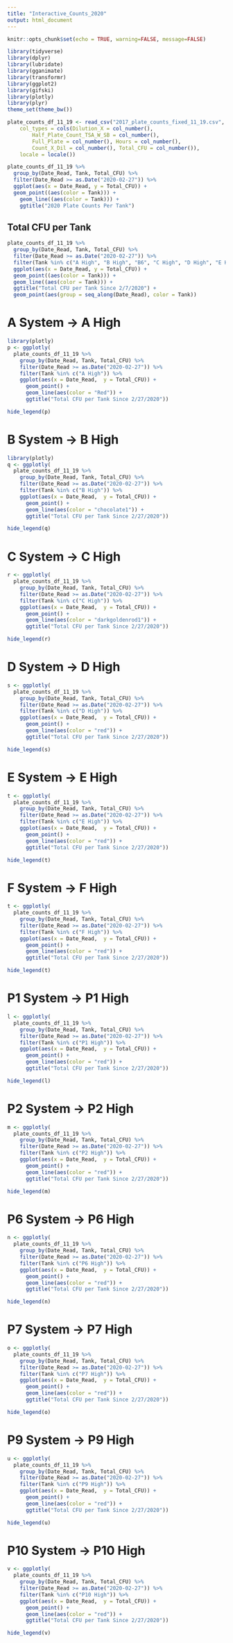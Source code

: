 ```yaml
---
title: "Interactive_Counts_2020"
output: html_document
---
```


```r
knitr::opts_chunk$set(echo = TRUE, warning=FALSE, message=FALSE)
```

```r
library(tidyverse)
library(dplyr)
library(lubridate)
library(gganimate)
library(transformr)
library(ggplot2)
library(gifski)
library(plotly)
library(plyr)
theme_set(theme_bw())
```


```r
plate_counts_df_11_19 <- read_csv("2017_plate_counts_fixed_11_19.csv",
    col_types = cols(Dilution_X = col_number(), 
        Half_Plate_Count_TSA_W_SB = col_number(), 
        Full_Plate = col_number(), Hours = col_number(), 
        Count_X_Dil = col_number(), Total_CFU = col_number()),
    locale = locale())

plate_counts_df_11_19 %>% 
  group_by(Date_Read, Tank, Total_CFU) %>% 
  filter(Date_Read >= as.Date("2020-02-27")) %>% 
  ggplot(aes(x = Date_Read, y = Total_CFU)) +
  geom_point((aes(color = Tank))) +
    geom_line((aes(color = Tank))) +
    ggtitle("2020 Plate Counts Per Tank")
```

## Total CFU per Tank
```r
plate_counts_df_11_19 %>% 
  group_by(Date_Read, Tank, Total_CFU) %>% 
  filter(Date_Read >= as.Date("2020-02-27")) %>% 
  filter(Tank %in% c("A High", "B High", "B6", "C High", "D High", "E High", "HT", "P1 High", "P2 High", "P6 High", "P7 High", "P9 High", "P9", "P10", "P10 High")) %>% 
  ggplot(aes(x = Date_Read, y = Total_CFU)) +
  geom_point((aes(color = Tank))) +
  geom_line((aes(color = Tank))) +
  ggtitle("Total CFU per Tank Since 2/7/2020") +
  geom_point(aes(group = seq_along(Date_Read), color = Tank))
```

# A System -> A High
```r
library(plotly)
p <- ggplotly(
  plate_counts_df_11_19 %>% 
    group_by(Date_Read, Tank, Total_CFU) %>% 
    filter(Date_Read >= as.Date("2020-02-27")) %>%
    filter(Tank %in% c("A High")) %>%
    ggplot(aes(x = Date_Read,  y = Total_CFU)) + 
      geom_point() +
      geom_line(aes(color = "Red")) +
      ggtitle("Total CFU per Tank Since 2/27/2020"))

hide_legend(p)
```

# B System -> B High
```r
library(plotly)
q <- ggplotly(
  plate_counts_df_11_19 %>% 
    group_by(Date_Read, Tank, Total_CFU) %>% 
    filter(Date_Read >= as.Date("2020-02-27")) %>%
    filter(Tank %in% c("B High")) %>%
    ggplot(aes(x = Date_Read,  y = Total_CFU)) + 
      geom_point() +
      geom_line(aes(color = "chocolate1")) +
      ggtitle("Total CFU per Tank Since 2/27/2020"))

hide_legend(q)
```

# C System -> C High
```r
r <- ggplotly(
  plate_counts_df_11_19 %>% 
    group_by(Date_Read, Tank, Total_CFU) %>% 
    filter(Date_Read >= as.Date("2020-02-27")) %>%
    filter(Tank %in% c("C High")) %>%
    ggplot(aes(x = Date_Read,  y = Total_CFU)) + 
      geom_point() +
      geom_line(aes(color = "darkgoldenrod1")) +
      ggtitle("Total CFU per Tank Since 2/27/2020"))

hide_legend(r)
```

# D System -> D High
```r
s <- ggplotly(
  plate_counts_df_11_19 %>% 
    group_by(Date_Read, Tank, Total_CFU) %>% 
    filter(Date_Read >= as.Date("2020-02-27")) %>%
    filter(Tank %in% c("D High")) %>%
    ggplot(aes(x = Date_Read,  y = Total_CFU)) + 
      geom_point() +
      geom_line(aes(color = "red")) +
      ggtitle("Total CFU per Tank Since 2/27/2020"))

hide_legend(s)
```

# E System -> E High
```r
t <- ggplotly(
  plate_counts_df_11_19 %>% 
    group_by(Date_Read, Tank, Total_CFU) %>% 
    filter(Date_Read >= as.Date("2020-02-27")) %>%
    filter(Tank %in% c("E High")) %>%
    ggplot(aes(x = Date_Read,  y = Total_CFU)) + 
      geom_point() +
      geom_line(aes(color = "red")) +
      ggtitle("Total CFU per Tank Since 2/27/2020"))

hide_legend(t)
```

# F System -> F High
```r
t <- ggplotly(
  plate_counts_df_11_19 %>% 
    group_by(Date_Read, Tank, Total_CFU) %>% 
    filter(Date_Read >= as.Date("2020-02-27")) %>%
    filter(Tank %in% c("F High")) %>%
    ggplot(aes(x = Date_Read,  y = Total_CFU)) + 
      geom_point() +
      geom_line(aes(color = "red")) +
      ggtitle("Total CFU per Tank Since 2/27/2020"))

hide_legend(t)
```


# P1 System -> P1 High
```r
l <- ggplotly(
  plate_counts_df_11_19 %>% 
    group_by(Date_Read, Tank, Total_CFU) %>% 
    filter(Date_Read >= as.Date("2020-02-27")) %>%
    filter(Tank %in% c("P1 High")) %>%
    ggplot(aes(x = Date_Read,  y = Total_CFU)) + 
      geom_point() +
      geom_line(aes(color = "red")) +
      ggtitle("Total CFU per Tank Since 2/27/2020"))

hide_legend(l)
```

# P2 System -> P2 High
```r
m <- ggplotly(
  plate_counts_df_11_19 %>% 
    group_by(Date_Read, Tank, Total_CFU) %>% 
    filter(Date_Read >= as.Date("2020-02-27")) %>%
    filter(Tank %in% c("P2 High")) %>%
    ggplot(aes(x = Date_Read,  y = Total_CFU)) + 
      geom_point() +
      geom_line(aes(color = "red")) +
      ggtitle("Total CFU per Tank Since 2/27/2020"))

hide_legend(m)
```

# P6 System -> P6 High
```r
n <- ggplotly(
  plate_counts_df_11_19 %>% 
    group_by(Date_Read, Tank, Total_CFU) %>% 
    filter(Date_Read >= as.Date("2020-02-27")) %>%
    filter(Tank %in% c("P6 High")) %>%
    ggplot(aes(x = Date_Read,  y = Total_CFU)) + 
      geom_point() +
      geom_line(aes(color = "red")) +
      ggtitle("Total CFU per Tank Since 2/27/2020"))

hide_legend(n)
```

# P7 System -> P7 High
```r
o <- ggplotly(
  plate_counts_df_11_19 %>% 
    group_by(Date_Read, Tank, Total_CFU) %>% 
    filter(Date_Read >= as.Date("2020-02-27")) %>%
    filter(Tank %in% c("P7 High")) %>%
    ggplot(aes(x = Date_Read,  y = Total_CFU)) + 
      geom_point() +
      geom_line(aes(color = "red")) +
      ggtitle("Total CFU per Tank Since 2/27/2020"))

hide_legend(o)
```

# P9 System -> P9 High
```r
u <- ggplotly(
  plate_counts_df_11_19 %>% 
    group_by(Date_Read, Tank, Total_CFU) %>% 
    filter(Date_Read >= as.Date("2020-02-27")) %>%
    filter(Tank %in% c("P9 High")) %>%
    ggplot(aes(x = Date_Read,  y = Total_CFU)) + 
      geom_point() +
      geom_line(aes(color = "red")) +
      ggtitle("Total CFU per Tank Since 2/27/2020"))

hide_legend(u)
```


# P10 System -> P10 High
```r
v <- ggplotly(
  plate_counts_df_11_19 %>% 
    group_by(Date_Read, Tank, Total_CFU) %>% 
    filter(Date_Read >= as.Date("2020-02-27")) %>%
    filter(Tank %in% c("P10 High")) %>%
    ggplot(aes(x = Date_Read,  y = Total_CFU)) + 
      geom_point() +
      geom_line(aes(color = "red")) +
      ggtitle("Total CFU per Tank Since 2/27/2020"))

hide_legend(v)
```
